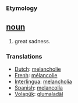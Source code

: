 === Etymology ===

== [[noun]] ==
#great sadness.

=== Translations ===
*[[Dutch]]: [[melancholie]]
*[[Frenh]]: [[mélancolie]]
*[[Interlingua]]: [[melancholia]]
*[[Spanish]]: [[melancolía]]
*[[Volapük]]: [[glumaladäl]]
